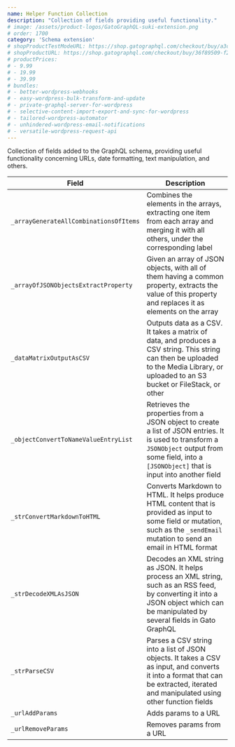 ```yaml
---
name: Helper Function Collection
description: "Collection of fields providing useful functionality."
# image: /assets/product-logos/GatoGraphQL-suki-extension.png
# order: 1700
category: 'Schema extension'
# shopProductTestModeURL: https://shop.gatographql.com/checkout/buy/a3cf2e83-523b-4e47-934a-9c23bb4d2e45
# shopProductURL: https://shop.gatographql.com/checkout/buy/36f89509-f2e1-48f3-9dee-ef81f088ae2e
# productPrices:
# - 9.99
# - 19.99
# - 39.99
# bundles:
# - better-wordpress-webhooks
# - easy-wordpress-bulk-transform-and-update
# - private-graphql-server-for-wordpress
# - selective-content-import-export-and-sync-for-wordpress
# - tailored-wordpress-automator
# - unhindered-wordpress-email-notifications
# - versatile-wordpress-request-api
---
```


Collection of fields added to the GraphQL schema, providing useful functionality concerning URLs, date formatting, text manipulation, and others.

| Field | Description |
| --- | --- |
| `_arrayGenerateAllCombinationsOfItems` | Combines the elements in the arrays, extracting one item from each array and merging it with all others, under the corresponding label |
| `_arrayOfJSONObjectsExtractProperty` | Given an array of JSON objects, with all of them having a common property, extracts the value of this property and replaces it as elements on the array |
| `_dataMatrixOutputAsCSV` | Outputs data as a CSV. It takes a matrix of data, and produces a CSV string. This string can then be uploaded to the Media Library, or uploaded to an S3 bucket or FileStack, or other |
| `_objectConvertToNameValueEntryList` | Retrieves the properties from a JSON object to create a list of JSON entries. It is used to transform a `JSONObject` output from some field, into a `[JSONObject]` that is input into another field |
| `_strConvertMarkdownToHTML` | Converts Markdown to HTML. It helps produce HTML content that is provided as input to some field or mutation, such as the `_sendEmail` mutation to send an email in HTML format |
| `_strDecodeXMLAsJSON` | Decodes an XML string as JSON. It helps process an XML string, such as an RSS feed, by converting it into a JSON object which can be manipulated by several fields in Gato GraphQL |
| `_strParseCSV` | Parses a CSV string into a list of JSON objects. It takes a CSV as input, and converts it into a format that can be extracted, iterated and manipulated using other function fields |
| `_urlAddParams` | Adds params to a URL |
| `_urlRemoveParams` | Removes params from a URL |

